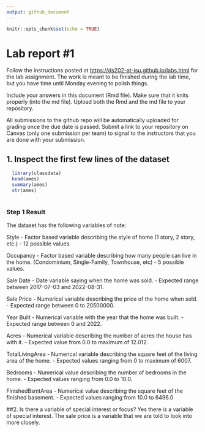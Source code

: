 ```yaml
---
output: github_document
---
```


<!-- README.md is generated from README.Rmd. Please edit the README.Rmd file -->

```r
knitr::opts_chunk$set(echo = TRUE)
```

# Lab report #1

Follow the instructions posted at <https://ds202-at-isu.github.io/labs.html> for the lab assignment. The work is meant to be finished during the lab time, but you have time until Monday evening to polish things.

Include your answers in this document (Rmd file). Make sure that it knits properly (into the md file). Upload both the Rmd and the md file to your repository.

All submissions to the github repo will be automatically uploaded for grading once the due date is passed. Submit a link to your repository on Canvas (only one submission per team) to signal to the instructors that you are done with your submission.

## 1. Inspect the first few lines of the dataset

```r
  
  library(classdata)
  head(ames)
  summary(ames)
  str(ames)
  
```

### Step 1 Result

The dataset has the following variables of note: 

Style 
- Factor based variable describing the style of home (1 story, 2 story, etc.)
- 12 possible values.

Occupancy 
- Factor based variable describing how many people can live in the home. (Condominium, Single-Family, Townhouse, etc)
- 5 possible values.

Sale Date 
- Date variable saying when the home was sold. 
- Expected range between 2017-07-03 and 2022-08-31.

Sale Price 
- Numerical variable describing the price of the home when sold. 
- Expected range between 0 to 20500000. 

Year Built 
- Numerical variable with the year that the home was built. 
- Expected range between 0 and 2022. 

Acres 
- Numerical variable describing the number of acres the house has with it. 
- Expected value from 0.0 to maximum of 12.012. 

TotalLivingArea
- Numerical variable describing the square feet of the living area of the home. 
- Expected values ranging from 0 to maximum of 6007. 

Bedrooms
- Numerical value describing the number of bedrooms in the home. 
- Expected values ranging from 0.0 to 10.0.

FinishedBsmtArea 
- Numerical value describing the square feet of the finished basement.
- Expected values ranging from 10.0 to 6496.0

##2.  Is there a variable of special interest or focus?
Yes there is a variable of special interest. The sale price is a variable that we are told to look into more closely.
